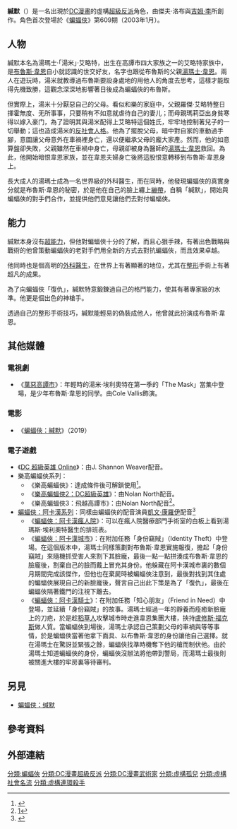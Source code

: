 {{NoteTA
|G1=美國漫畫
|G2=Movie
|G3=Show
|1=zh-cn:哥谭;zh-tw:高譚; zh-hk:葛咸;
|2=zh-cn:蝙蝠女孩;zh-tw:蝙蝠女孩; zh-hk:蝙蝠女;
|3=zh-cn:詹姆斯·戈登;zh-hk:占士·戈頓;zh-tw:詹姆斯·高登;
|4=zh-cn:戈登;zh-hk:戈頓;zh-tw:高登;
|5=zh-cn:蝙蝠女俠;zh-tw:蝙蝠女俠; zh-hk:蝙蝠女俠;
|6=zh-tw:阿卡漢;zh-cn:阿卡姆;
|7=zh-tw:艾略特;zh-cn:埃利奥特;
}}
{{Infobox comics character
|character_name = 緘默<br>Hush
|image = [[File:Hushx.jpg|File:Hushx.jpg]]
|converted = 
|caption = 《蝙蝠俠》 #619（2003年9月）中的緘默，由[[吉姆·李|吉姆·李]]所繪。
|publisher = [[DC漫畫|DC漫畫]]
|debut = '''以湯瑪士身分'''：<br>《[[蝙蝠俠_(漫畫書)|蝙蝠俠]]》#609<br>（2003年1月）<br>'''以緘默身分'''：<br>《蝙蝠俠》#619<br>（2003年9月）
|creators = 傑夫·洛布<br>[[吉姆·李|吉姆·李]]
|real_name = 湯瑪士·「湯米」·艾略特<br>Thomas "Tommy" Elliot
|aliases= 布魯斯·韋恩<br> 「身分竊賊」<ref>''Batman: Arkham City''</ref>
|alliances = 
|partners = [[腹語師_(DC漫畫)|腹語師（佩頓·萊利）]]<br>[[謎語人|謎語人]]<br>[[傑森·托特|傑森·托特]]<br>[[普羅米修斯_(DC漫畫)|普羅米修斯]]
|powers = 天才級智力<br>世界級外科醫生<br>偽裝大師（加上整形效果）<br>出色的戰略與戰術大師<br>人類巔峰的體能<br>神槍手<br>精通搏擊技巧
}}

'''緘默'''（{{lang-en|'''Hush'''}}）是一名出現於[[DC漫畫|DC漫畫]]的虛構[[超級反派|超級反派]]角色，由傑夫·洛布與[[吉姆·李|吉姆·李]]所創作。角色首次登場於《[[蝙蝠俠_(漫畫書)|蝙蝠俠]]》第609期（2003年1月）。

==人物==
緘默本名為湯瑪士·「湯米」·艾略特，出生在高譚市四大家族之一的艾略特家族中，是[[布魯斯·韋恩|布魯斯·韋恩]]自小就認識的世交好友，名字也跟從布魯斯的父親[[湯瑪士·韋恩|湯瑪士·韋恩]]。兩人在遊玩時，湯米就教導過布魯斯要設身處地的用他人的角度去思考，這樣才能取得先機致勝，這觀念深深地影響著日後成為蝙蝠俠的布魯斯。

但實際上，湯米十分厭惡自己的父母。看似和樂的家庭中，父親羅傑·艾略特整日揮霍無度、无所事事，只要稍有不如意就虐待自己的妻儿；而母親瑪莉亞出身貧寒得以嫁入豪门，為了證明其與湯米配得上艾略特這個姓氏，牢牢地控制著兒子的一切舉動；這也造成湯米的[[反社會人格|反社會人格]]。他為了擺脫父母，暗中對自家的車動過手腳，意圖讓父母意外在車禍裡身亡，還以便繼承父母的龐大家產。然而，他的如意算盤卻失敗，父親雖然在車禍中身亡，母親卻被身為醫師的[[湯瑪士·韋恩|湯瑪士·韋恩]]救回。為此，他開始暗恨韋恩家族，並在韋恩夫婦身亡後將這股恨意轉移到布魯斯·韋恩身上。

長大成人的湯瑪士成為一名世界級的外科醫生，而在同時，他發現蝙蝠俠的真實身分就是布魯斯·韋恩的秘密，於是他在自己的臉上纏上[[繃帶|繃帶]]，自稱「緘默」，開始與蝙蝠俠的對手們合作，並提供他們意見讓他們去對付蝙蝠俠。

==能力==
緘默本身沒有[[超能力|超能力]]，但他對蝙蝠俠十分的了解，而且心狠手辣，有著出色戰略與戰術的他曾策動蝙蝠俠的老對手們用全新的方式去對抗蝙蝠俠，而且效果卓越。

他同時也是個高明的[[外科醫生|外科醫生]]，在世界上有著顯著的地位，尤其在[[整形|整形]]手術上有著超凡的成果。

為了向蝙蝠俠「復仇」，緘默特意鍛鍊過自己的格鬥能力，使其有著專家級的水準。他更是個出色的神槍手。

透過自己的整形手術技巧，緘默能輕易的偽裝成他人，他曾就此扮演成布魯斯·韋恩。

==其他媒體==
===電視劇===
*《[[高譚市_(電視劇)|萬惡高譚市]]》：年輕時的湯米·埃利奧特在第一季的「The Mask」當集中登場，是少年布魯斯·韋恩的同學。由Cole Vallis飾演。

===電影===
*《[[蝙蝠俠：緘默_(電影)|蝙蝠俠：緘默]]》（2019）

===電子遊戲===
*《[[DC_超級英雄_Online|DC 超級英雄 Online]]》：由J. Shannon Weaver配音。
*樂高蝙蝠俠系列：
**《樂高蝙蝠俠》：達成條件後可解鎖使用<ref>{{cite web|last=Ahearn |first=Nate |url=http://xbox360.ign.com/articles/908/908918p1.html |title=LEGO Batman Updated Impressions – Xbox 360 Preview at IGN |publisher=Xbox360.ign.com |date=2008-09-09 |accessdate=2010-12-29}}</ref>。
**《[[樂高蝙蝠俠2：DC超級英雄|樂高蝙蝠俠2：DC超級英雄]]》：由Nolan North配音。
**《樂高蝙蝠俠3：飛越高譚市》：由Nolan North配音<ref>[https://twitter.com/GameStop/status/530077695447937024/photo/1]</ref>。
*[[蝙蝠俠：阿卡漢|蝙蝠俠：阿卡漢系列]]：同樣由蝙蝠俠的配音演員[[凱文·康羅伊|凱文·康羅伊]]配音<ref name="CastList4">{{cite web |last=Carmichael |first=Stephanie |url=http://www.gamezone.com/products/batman-arkham-city/originals/the-heroes-and-villains-of-batman-arkham-city-part-two |title=The Heroes and Villains of Batman: Arkham City — Part Two |publisher=[[GameZone|GameZone]] |date=November 30, 2011 |accessdate=November 5, 2012 |archiveurl=https://www.webcitation.org/6BxYVz2a1?url=http://www.gamezone.com/products/batman-arkham-city/originals/the-heroes-and-villains-of-batman-arkham-city-part-two |archivedate=2012年11月6日 |deadurl=no }}</ref>
**《[[蝙蝠俠：阿卡漢瘋人院|蝙蝠俠：阿卡漢瘋人院]]》：可以在瘋人院醫療部門手術室的白板上看到湯瑪斯·埃利奧特醫生的排班表。
**《[[蝙蝠俠：阿卡漢城市|蝙蝠俠：阿卡漢城市]]》：在附加任務「身份竊賊」（Identity Theft）中登場。在這個版本中，湯瑪士同樣策劃對布魯斯·韋恩實施報復，擔起「身份竊賊」來隨機抓受害人來割下其臉龐，最後一點一點拼湊成布魯斯·韋恩的臉龐後，割棄自己的臉而戴上冒充其身份。他躲藏在阿卡漢城市裏的數個月期間完成該傑作，但他也在棄屍時被蝙蝠俠注意到，最後對找到其住處的蝙蝠俠展現自己的新臉龐後，聲言自己出此下策是為了「復仇」，最後在蝙蝠俠隔著鐵門的注視下離去。
**《[[蝙蝠俠：阿卡漢騎士|蝙蝠俠：阿卡漢騎士]]》：在附加任務「知心朋友」（Friend in Need）中登場，並延續「身份竊賊」的故事。湯瑪士經過一年的靜養而痊癒新臉龐上的刀疤，於是趁[[稻草人_(漫畫)|稻草人]]攻擊城市時走進韋恩集團大樓，挾持[[盧修斯·福克斯|盧修斯·福克斯]]做人質。當蝙蝠俠到場後，湯瑪士承認自己策劃父母的車禍與等等事情，於是蝙蝠俠當著他拿下面具、以布魯斯·韋恩的身份讓他自己選擇。就在湯瑪士在驚訝並緊張之餘，蝙蝠俠找準時機奪下他的槍而制伏他。由於湯瑪士知道蝙蝠俠的身份，蝙蝠俠沒辦法將他帶到警局，而湯瑪士最後則被關進大樓的牢房裏等待審判。

==另見==
* [[蝙蝠俠：噓|蝙蝠俠：缄默]]

==參考資料==
{{reflist}}

==外部連結==

{{蝙蝠俠登場角色}}
{{DEFAULTSORT:Hush}}
[[分類:蝙蝠俠|分類:蝙蝠俠]]
[[分類:DC漫畫超級反派|分類:DC漫畫超級反派]]
[[分類:DC漫畫武術家|分類:DC漫畫武術家]]
[[分類:虛構孤兒|分類:虛構孤兒]]
[[分類:虛構社會名流|分類:虛構社會名流]]
[[分類:虛構連環殺手|分類:虛構連環殺手]]